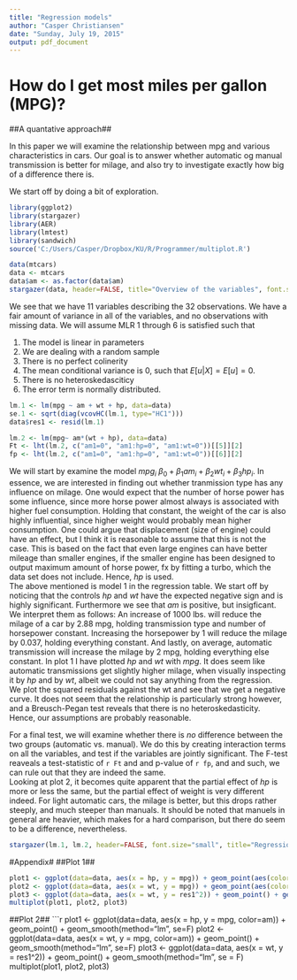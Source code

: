 ```yaml
---
title: "Regression models"
author: "Casper Christiansen"
date: "Sunday, July 19, 2015"
output: pdf_document
---
```


# How do I get most miles per gallon (MPG)? 
##A quantative approach##

In this paper we will examine the relationship between mpg and various characteristics in cars. Our goal is to answer whether automatic og manual transmission is better for milage, and also try to investigate exactly how big of a difference there is.  

We start off by doing a bit of exploration.

```r
library(ggplot2)
library(stargazer)
library(AER)
library(lmtest)
library(sandwich)
source('C:/Users/Casper/Dropbox/KU/R/Programmer/multiplot.R')
```


```r
data(mtcars)
data <- mtcars
data$am <- as.factor(data$am)
stargazer(data, header=FALSE, title="Overview of the variables", font.size="small")
```

We see that we have 11 variables describing the 32 observations. We have a fair amount of variance in all of the variables, and no observations with missing data. We will assume MLR 1 through 6 is satisfied such that

1. The model is linear in parameters
2. We are dealing with a random sample
3. There is no perfect colinerity
4. The mean conditional variance is 0, such that $E[u| X] = E[u] = 0$.
5. There is no heteroskedasciticy
6. The error term is normally distributed.

```r
lm.1 <- lm(mpg ~ am + wt + hp, data=data)
se.1 <- sqrt(diag(vcovHC(lm.1, type="HC1")))
data$res1 <- resid(lm.1)

lm.2 <- lm(mpg~ am*(wt + hp), data=data)
Ft <- lht(lm.2, c("am1=0", "am1:hp=0", "am1:wt=0"))[[5]][2]
fp <- lht(lm.2, c("am1=0", "am1:hp=0", "am1:wt=0"))[[6]][2]
```


We will start by examine the model $mpg_i ~ \beta_0 + \beta_1 am_i + \beta_2 wt_i + \beta_3 hp_i$. In essence, we are interested in finding out whether tranmission type has any influence on milage. One would expect that the number of horse power has some influence, since more horse power almost always is associated with higher fuel consumption. Holding that constant, the weight of the car is also highly influential, since higher weight would probably mean higher consumption. One could argue that displacement (size of engine) could have an effect, but I think it is reasonable to assume that this is not the case. This is based on the fact that even large engines can have better mileage than smaller engines, if the smaller engine has been designed to output maximum amount of horse power, fx by fitting a turbo, which the data set does not include. Hence, *hp* is used.  
The above mentioned is model 1 in the regression table. We start off by noticing that the controls *hp* and *wt* have the expected negative sign and is highly significant. Furthermore we see that *am* is positive, but insigficant. We interpret them as follows: An increase of 1000 lbs. will reduce the milage of a car by $2.88$ mpg, holding transmission type and number of horsepower constant. Increasing the horsepower by 1 will reduce the milage by $0.037$, holding everything constant. And lastly, on average, automatic transmission will increase the milage by 2 mpg, holding everything else constant. In plot 1 I have plotted *hp* and *wt* with *mpg*. It does seem like automatic transmissions get slightly higher milage, when visually inspecting it by *hp* and by *wt*, albeit we could not say anything from the regression.  
We plot the squared residuals against the wt and see that we get a negative curve. It does not seem that the relationship is particularly strong however, and a Breusch-Pegan test reveals that there is no heteroskedasticity. Hence, our assumptions are probably reasonable. 

For a final test, we will examine whether there is *no* difference between the two groups (automatic vs. manual). We do this by creating interaction terms on all the variables, and test if the variables are jointly significant. The F-test reaveals a test-statistic of `r Ft` and and p-value of `r fp`, and and such, we can rule out that they are indeed the same.  
Looking at plot 2, it becomes quite apparent that the partial effect of *hp* is more or less the same, but the partial effect of weight is very different indeed. For light automatic cars, the milage is better, but this drops rather steeply, and much steeper than manuals. It should be noted that manuels in general are heavier, which makes for a hard comparison, but there do seem to be a difference, nevertheless. 

```r


stargazer(lm.1, lm.2, header=FALSE, font.size="small", title="Regression table", se = list(se.1))
```

#Appendix#
##Plot 1##
```r
plot1 <- ggplot(data=data, aes(x = hp, y = mpg)) + geom_point(aes(color=am)) + geom_smooth(method="lm", se=F)
plot2 <- ggplot(data=data, aes(x = wt, y = mpg)) + geom_point(aes(color=am)) + geom_smooth(method="lm", se=F)
plot3 <- ggplot(data=data, aes(x = wt, y = res1^2)) + geom_point() + geom_smooth(method="lm", se = F)
multiplot(plot1, plot2, plot3)
```

##Plot 2##
```r
plot1 <- ggplot(data=data, aes(x = hp, y = mpg, color=am)) + geom_point() + geom_smooth(method="lm", se=F)
plot2 <- ggplot(data=data, aes(x = wt, y = mpg, color=am)) + geom_point() + geom_smooth(method="lm", se=F)
plot3 <- ggplot(data=data, aes(x = wt, y = res1^2)) + geom_point() + geom_smooth(method="lm", se = F)
multiplot(plot1, plot2, plot3)
